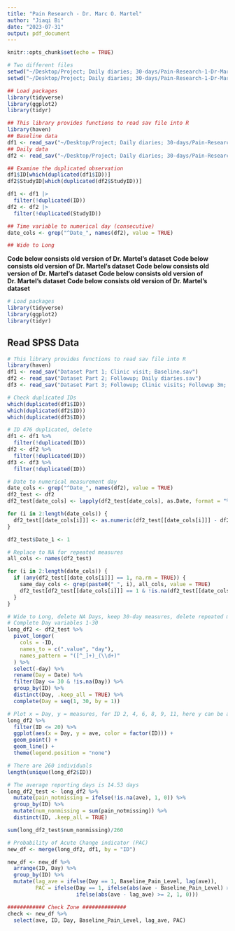 ```yaml
---
title: "Pain Research - Dr. Marc O. Martel"
author: "Jiaqi Bi"
date: "2023-07-31"
output: pdf_document
---
```


```r
knitr::opts_chunk$set(echo = TRUE)
```

```r
# Two different files
setwd("~/Desktop/Project; Daily diaries; 30-days/Pain-Research-1-Dr-Marc-O-Martel/Datasets; Project; Martel")
setwd("~/Desktop/Project; Daily diaries; 30-days/Pain-Research-1-Dr-Marc-O-Martel/Datasets; Project; Jamison")
```

```r
## Load packages
library(tidyverse)
library(ggplot2)
library(tidyr)
```

```r
## This library provides functions to read sav file into R
library(haven)
## Baseline data
df1 <- read_sav("~/Desktop/Project; Daily diaries; 30-days/Pain-Research-1-Dr-Marc-O-Martel/Datasets; Project; Jamison/Dataset; Jamison project; Baseline.sav")
## Daily data
df2 <- read_sav("~/Desktop/Project; Daily diaries; 30-days/Pain-Research-1-Dr-Marc-O-Martel/Datasets; Project; Jamison/Dataset; Jamison project; Daily.sav")

## Examine the duplicated observation
df1$ID[which(duplicated(df1$ID))]
df2$StudyID[which(duplicated(df2$StudyID))]

df1 <- df1 |>
  filter(!duplicated(ID))
df2 <- df2 |>
  filter(!duplicated(StudyID))

## Time variable to numerical day (consecutive)
date_cols <- grep("^Date_", names(df2), value = TRUE)
```

```r
## Wide to Long

```


**Code below consists old version of Dr. Martel's dataset**
**Code below consists old version of Dr. Martel's dataset**
**Code below consists old version of Dr. Martel's dataset**
**Code below consists old version of Dr. Martel's dataset**
**Code below consists old version of Dr. Martel's dataset**

```r
# Load packages
library(tidyverse)
library(ggplot2)
library(tidyr)
```


## Read SPSS Data

```r
# This library provides functions to read sav file into R
library(haven)
df1 <- read_sav("Dataset Part 1; Clinic visit; Baseline.sav")
df2 <- read_sav("Dataset Part 2; Followup; Daily diaries.sav")
df3 <- read_sav("Dataset Part 3; Followup; Clinic visits; Followup 3m; 6m.sav")

# Check duplicated IDs
which(duplicated(df1$ID))
which(duplicated(df2$ID))
which(duplicated(df3$ID))

# ID 476 duplicated, delete
df1 <- df1 %>%
  filter(!duplicated(ID))
df2 <- df2 %>%
  filter(!duplicated(ID))
df3 <- df3 %>%
  filter(!duplicated(ID))
```

```r
# Date to numerical measurement day
date_cols <- grep("^Date_", names(df2), value = TRUE)
df2_test <- df2
df2_test[date_cols] <- lapply(df2_test[date_cols], as.Date, format = "%Y-%m-%d")

for (i in 2:length(date_cols)) {
  df2_test[[date_cols[i]]] <- as.numeric(df2_test[[date_cols[i]]] - df2_test$Date_1 + 1)
}

df2_test$Date_1 <- 1

# Replace to NA for repeated measures
all_cols <- names(df2_test)

for (i in 2:length(date_cols)) {
  if (any(df2_test[[date_cols[i]]] == 1, na.rm = TRUE)) {
    same_day_cols <- grep(paste0("_", i), all_cols, value = TRUE)
    df2_test[df2_test[[date_cols[i]]] == 1 & !is.na(df2_test[[date_cols[i]]]), same_day_cols] <- NA
  }
}
```

```r
# Wide to Long, delete NA Days, keep 30-day measures, delete repeated measures
# Complete Day variables 1-30
long_df2 <- df2_test %>%
  pivot_longer(
    cols = -ID, 
    names_to = c(".value", "day"), 
    names_pattern = "([^_]+)_(\\d+)"
  ) %>%
  select(-day) %>%
  rename(Day = Date) %>%
  filter(Day <= 30 & !is.na(Day)) %>%
  group_by(ID) %>%
  distinct(Day, .keep_all = TRUE) %>%
  complete(Day = seq(1, 30, by = 1))

# Plot x = Day, y = measures, for ID 2, 4, 6, 8, 9, 11, here y can be any variable
long_df2 %>%
  filter(ID <= 20) %>%
  ggplot(aes(x = Day, y = ave, color = factor(ID))) +
  geom_point() + 
  geom_line() +
  theme(legend.position = "none")

# There are 260 individuals
length(unique(long_df2$ID))

# The average reporting days is 14.53 days 
long_df2_test <- long_df2 %>%
  mutate(pain_notmissing = ifelse(!is.na(ave), 1, 0)) %>%
  group_by(ID) %>%
  mutate(num_nonmissing = sum(pain_notmissing)) %>%
  distinct(ID, .keep_all = TRUE) 

sum(long_df2_test$num_nonmissing)/260

# Probability of Acute Change indicator (PAC)
new_df <- merge(long_df2, df1, by = "ID")

new_df <- new_df %>%
  arrange(ID, Day) %>%
  group_by(ID) %>%
  mutate(lag_ave = ifelse(Day == 1, Baseline_Pain_Level, lag(ave)), 
         PAC = ifelse(Day == 1, ifelse(abs(ave - Baseline_Pain_Level) >= 2, 1, 0), 
                      ifelse(abs(ave - lag_ave) >= 2, 1, 0)))

############ Check Zone ##############
check <- new_df %>%
  select(ave, ID, Day, Baseline_Pain_Level, lag_ave, PAC)


```





